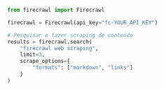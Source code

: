 ```python Python
from firecrawl import Firecrawl

firecrawl = Firecrawl(api_key="fc-YOUR_API_KEY")

# Pesquisar e fazer scraping de conteúdo
results = firecrawl.search(
    "firecrawl web scraping",
    limit=3,
    scrape_options={
        "formats": ["markdown", "links"]
    }
)
```
